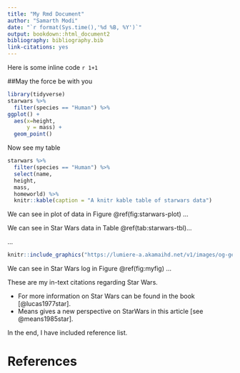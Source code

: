 ```yaml
---
title: "My Rmd Document"
author: "Samarth Modi"
date: "`r format(Sys.time(),'%d %B, %Y')`"
output: bookdown::html_document2
bibliography: bibliography.bib
link-citations: yes
---
```


Here is some inline code `r 1+1`

##May the force be with you

```r
library(tidyverse)
starwars %>%
  filter(species == "Human") %>%
ggplot() +
  aes(x=height,
      y = mass) +
  geom_point()
```

Now see my table

``` r
starwars %>%
  filter(species == "Human") %>%
  select(name,
  height,
  mass,
  homeworld) %>%
  knitr::kable(caption = "A knitr kable table of starwars data")
```

We can see in plot of data in Figure \@ref(fig:starwars-plot) ...

We can see in Star Wars data in Table \@ref(tab:starwars-tbl)...

...
```r
knitr::include_graphics("https://lumiere-a.akamaihd.net/v1/images/og-generic_02031d2b.png?region=0%2C0%2C1200%2C1200")
```
We can see in Star Wars log in Figure \@ref(fig:myfig) ...

These are my in-text citations regarding Star Wars.

- For more information on Star Wars can be found in the book [@lucas1977star].
- Means gives a new perspective on StarWars in this article [see @means1985star].


In the end, I have included reference list.

# References